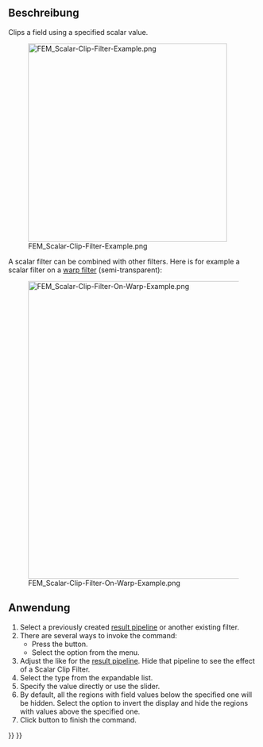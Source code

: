 <languages/>

{{Docnav/de
|[[FEM_PostFilterWarp/de|NachbereitungFilterVerformung]]
|[[FEM_PostFilterCutFunction/de|NachbereitungFilterSchnittebene]]
|[[FEM_Workbench/de|FEM]]
|IconL=FEM_PostFilterWarp.svg
|IconR=FEM_PostFilterCutFunction.svg
|IconC=Workbench_FEM.svg
}}

{{GuiCommand/de
|Name=FEM PostFilterClipScalar
|Name/de=FEM NachbereitungFilterSkalarerBeschnitt
|MenuLocation=Ergebnisse → Skalar Ausschnitt-Filter
|Workbenches=[[FEM_Workbench/de|FEM]]
|SeeAlso=[[FEM_PostPipelineFromResult/de|FEM Ergebnis-Pipeline]], [[FEM_tutorial/de|FEM Anleitung]]
}}

<span id="Description"></span>
==Beschreibung==

Clips a field using a specified scalar value.

[[File:FEM_Scalar-Clip-Filter-Example.png|400px]]

{{Caption|A scalar clip filter result.</br>
The original pipeline is the semi-transparent object.}}

A scalar filter can be combined with other filters. Here is for example a scalar filter on a [[FEM_PostFilterWarp|warp filter]] (semi-transparent):

[[File:FEM_Scalar-Clip-Filter-On-Warp-Example.png|600px]]

<span id="Usage"></span>
==Anwendung==

# Select a previously created [[FEM_PostPipelineFromResult|result pipeline]] or another existing filter.
# There are several ways to invoke the command:
#* Press the {{Button|[[Image:FEM_PostFilterClipScalar.svg|16px]] [[FEM_PostFilterClipScalar|Scalar Clip Filter]]}} button.
#* Select the {{MenuCommand|Results → [[Image:FEM_PostFilterClipScalar.svg|16px]] Scalar Clip Filter}} option from the menu.
# Adjust the {{MenuCommand|Result display options}} like for the [[FEM_PostPipelineFromResult|result pipeline]]. Hide that pipeline to see the effect of a Scalar Clip Filter.
# Select the {{MenuCommand|Scalar}} type from the expandable list.
# Specify the {{MenuCommand|Clip scalar}} value directly or use the slider.
# By default, all the regions with field values below the specified one will be hidden. Select the {{MenuCommand|Clip inside out}} option to invert the display and hide the regions with values above the specified one.
# Click {{Button|OK}} button to finish the command.


{{Docnav/de
|[[FEM_PostFilterWarp/de|NachbereitungFilterVerformung]]
|[[FEM_PostFilterCutFunction/de|NachbereitungFilterSchnittebene]]
|[[FEM_Workbench/de|FEM]]
|IconL=FEM_PostFilterWarp.svg
|IconR=FEM_PostFilterCutFunction.svg
|IconC=Workbench_FEM.svg
}}

{{FEM_Tools_navi{{#translation:}}}}
{{Userdocnavi{{#translation:}}}}
{{clear}}